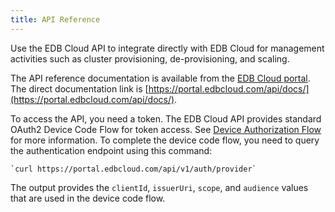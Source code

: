 ```yaml
---
title: API Reference
---
```


Use the EDB Cloud API to integrate directly with EDB Cloud for management activities such as cluster provisioning, de-provisioning, and scaling.

The API reference documentation is available from the [EDB Cloud portal](https://portal.edbcloud.com). The direct documentation link is [https://portal.edbcloud.com/api/docs/](https://portal.edbcloud.com/api/docs/).

To access the API, you need a token. The EDB Cloud API provides standard OAuth2 Device Code Flow for token access. See [Device Authorization Flow](https://auth0.com/docs/flows/device-authorization-flow) for more information. To complete the device code flow, you need to query the authentication endpoint using this command:

    `curl https://portal.edbcloud.com/api/v1/auth/provider`

The output provides the `clientId`, `issuerUri`, `scope`, and `audience` values that are used in the device code flow.